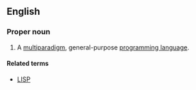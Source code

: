 ==English==
{{wikipedia}}

===Proper noun===
{{en-proper-noun}}

# {{computing}} A [[multiparadigm]], general-purpose [[programming language]].

====Related terms====
* [[LISP]]